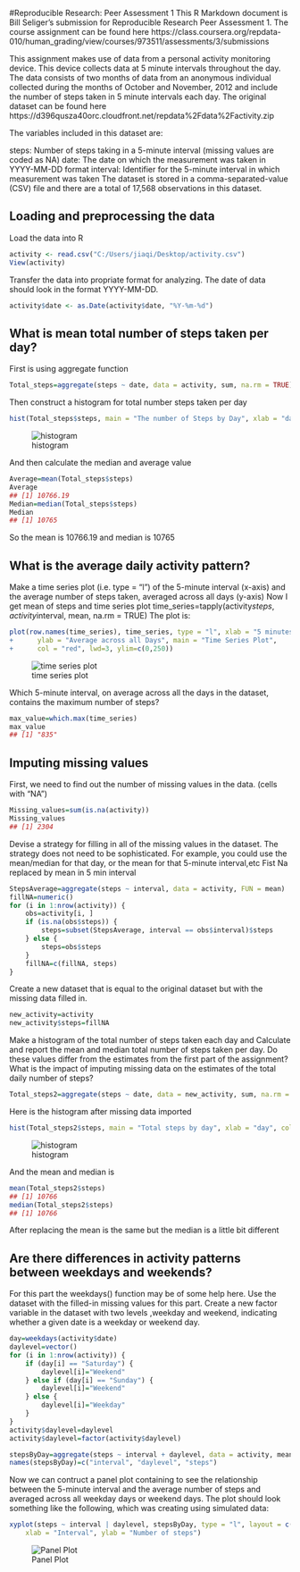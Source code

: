#Reproducible Research: Peer Assessment 1
This R Markdown document is Bill Seliger’s submission for Reproducible Research Peer Assessment 1. The course assignment can be found here https://class.coursera.org/repdata-010/human_grading/view/courses/973511/assessments/3/submissions

This assignment makes use of data from a personal activity monitoring device. This device collects data at 5 minute intervals throughout the day. The data consists of two months of data from an anonymous individual collected during the months of October and November, 2012 and include the number of steps taken in 5 minute intervals each day. The original dataset can be found here https://d396qusza40orc.cloudfront.net/repdata%2Fdata%2Factivity.zip

The variables included in this dataset are:

steps: Number of steps taking in a 5-minute interval (missing values are coded as NA)
date: The date on which the measurement was taken in YYYY-MM-DD format
interval: Identifier for the 5-minute interval in which measurement was taken The dataset is stored in a comma-separated-value (CSV) file and there are a total of 17,568 observations in this dataset.

## Loading and preprocessing the data
Load the data into R
```r
activity <- read.csv("C:/Users/jiaqi/Desktop/activity.csv")
View(activity)
```
Transfer the data into propriate format for analyzing. The date of data should look in the format YYYY-MM-DD.

```r
activity$date <- as.Date(activity$date, "%Y-%m-%d")
```

## What is mean total number of steps taken per day?

First is using aggregate function
```r
Total_steps=aggregate(steps ~ date, data = activity, sum, na.rm = TRUE)
```
Then construct a histogram for total number steps taken per day
```r
hist(Total_steps$steps, main = "The number of Steps by Day", xlab = "day", col="skyblue", border=F,  breaks=20)
```
![histogram](instructions_fig/graph1.png)

And then calculate the median and average value 

```r
Average=mean(Total_steps$steps)
Average
## [1] 10766.19
Median=median(Total_steps$steps)
Median
## [1] 10765
```

So the mean is 10766.19 and median is 10765


## What is the average daily activity pattern?
Make a time series plot (i.e. type = “l”) of the 5-minute interval (x-axis) and the average number of steps taken, averaged across all days (y-axis)
Now I get mean of steps and time series plot
time_series=tapply(activity$steps, activity$interval, mean, na.rm = TRUE)
The plot is:
```r
plot(row.names(time_series), time_series, type = "l", xlab = "5 minutes interval", 
+      ylab = "Average across all Days", main = "Time Series Plot", 
+      col = "red", lwd=3, ylim=c(0,250))
```
![time series plot](instructions_fig/time_series.png)

Which 5-minute interval, on average across all the days in the dataset, contains the maximum number of steps?
```r
max_value=which.max(time_series)
max_value
## [1] "835"
```


## Imputing missing values

First, we need to find out the number of missing values in the data. (cells with “NA”)

```r
Missing_values=sum(is.na(activity))
Missing_values
## [1] 2304
```
Devise a strategy for filling in all of the missing values in the dataset. The strategy does not need to be sophisticated. For example, you could use the mean/median for that day, or the mean for that 5-minute interval,etc
Fist Na replaced by mean in 5 min interval
```r
StepsAverage=aggregate(steps ~ interval, data = activity, FUN = mean)
fillNA=numeric()
for (i in 1:nrow(activity)) {
    obs=activity[i, ]
    if (is.na(obs$steps)) {
        steps=subset(StepsAverage, interval == obs$interval)$steps
    } else {
        steps=obs$steps
    }
    fillNA=c(fillNA, steps)
}
```
Create a new dataset that is equal to the original dataset but with the missing data filled in.
```r
new_activity=activity
new_activity$steps=fillNA
```
Make a histogram of the total number of steps taken each day and Calculate and report the mean and median total number of steps taken per day. Do these values differ from the estimates from the first part of the assignment? What is the impact of imputing missing data on the estimates of the total daily number of steps?
```r
Total_steps2=aggregate(steps ~ date, data = new_activity, sum, na.rm = TRUE)
```

Here is the histogram after missing data imported 
```r
hist(Total_steps2$steps, main = "Total steps by day", xlab = "day", col=scales::alpha('red',.5), breaks=20, border = F)
```
![histogram](instructions_fig/graph2.png)

And the mean and median is
```r
mean(Total_steps2$steps)
## [1] 10766
median(Total_steps2$steps)
## [1] 10766
```
After replacing the mean is the same but the median is a little bit different


## Are there differences in activity patterns between weekdays and weekends?

For this part the weekdays() function may be of some help here. Use the dataset with the filled-in missing values for this part.
Create a new factor variable in the dataset with two levels ,weekday and weekend, indicating whether a given date is a weekday or weekend day.
```r
day=weekdays(activity$date)
daylevel=vector()
for (i in 1:nrow(activity)) {
    if (day[i] == "Saturday") {
        daylevel[i]="Weekend"
    } else if (day[i] == "Sunday") {
        daylevel[i]="Weekend"
    } else {
        daylevel[i]="Weekday"
    }
}
activity$daylevel=daylevel
activity$daylevel=factor(activity$daylevel)
```
```r
stepsByDay=aggregate(steps ~ interval + daylevel, data = activity, mean)
names(stepsByDay)=c("interval", "daylevel", "steps")
```


Now we can contruct a panel plot containing to see the relationship between the 5-minute interval and the average number of steps  and averaged across all weekday days or weekend days. The plot should look something like the following, which was creating using simulated data:
```r
xyplot(steps ~ interval | daylevel, stepsByDay, type = "l", layout = c(1, 2), 
    xlab = "Interval", ylab = "Number of steps")
```
![Panel Plot](instructions_fig/two.png)
